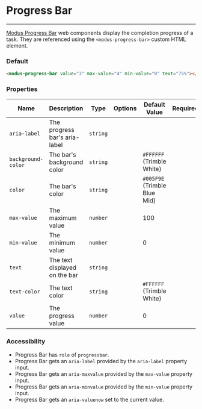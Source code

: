 # Progress Bar

---

[Modus Progress Bar](https://modus.trimble.com/components/progress-bars/) web components display the completion progress of a task. They are referenced using the `<modus-progress-bar>` custom HTML element.

### Default

<div>
  <modus-progress-bar value="3" max-value="4" min-value="0" text="75%"></modus-progress-bar>
</div>

```html
<modus-progress-bar value="3" max-value="4" min-value="0" text="75%"></modus-progress-bar>
```

### Properties

| Name               | Description                   | Type     | Options | Default Value                | Required |
| ------------------ | ----------------------------- | -------- | ------- | ---------------------------- | -------- |
| `aria-label`       | The progress bar's aria-label | `string` |         |                              |          |
| `background-color` | The bar's background color    | `string` |         | `#FFFFFF` (Trimble White)    |          |
| `color`            | The bar's color               | `string` |         | `#005F9E` (Trimble Blue Mid) |          |
| `max-value`        | The maximum value             | `number` |         | 100                          |          |
| `min-value `       | The minimum value             | `number` |         | 0                            |          |
| `text`             | The text displayed on the bar | `string` |         |                              |          |
| `text-color`       | The text color                | `string` |         | `#FFFFFF` (Trimble White)    |          |
| `value`            | The progress value            | `number` |         | 0                            |          |

### Accessibility

- Progress Bar has `role` of `progressbar`.
- Progress Bar gets an `aria-label` provided by the `aria-label` property input.
- Progress Bar gets an `aria-maxvalue` provided by the `max-value` property input.
- Progress Bar gets an `aria-minvalue` provided by the `min-value` property input.
- Progress Bar gets an `aria-valuenow` set to the current value.
